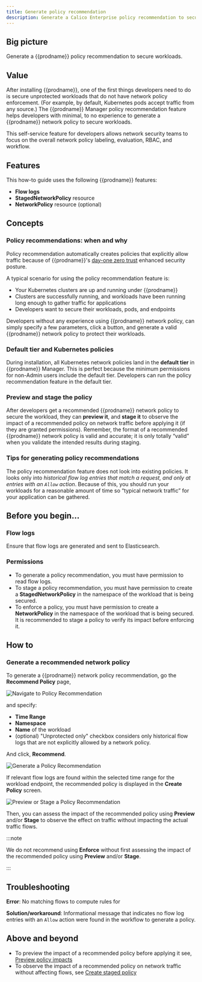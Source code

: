 ```yaml
---
title: Generate policy recommendation
description: Generate a Calico Enterprise policy recommendation to secure unprotected workloads.
---
```


## Big picture

Generate a {{prodname}} policy recommendation to secure workloads.

## Value

After installing {{prodname}}, one of the first things developers need to do is secure unprotected workloads that do not have network policy enforcement. (For example, by default, Kubernetes pods accept traffic from any source.) The {{prodname}} Manager policy recommendation feature helps developers with minimal, to no experience to generate a {{prodname}} network policy to secure workloads.

This self-service feature for developers allows network security teams to focus on the overall network policy labeling, evaluation, RBAC, and workflow.

## Features

This how-to guide uses the following {{prodname}} features:
- **Flow logs**
- **StagedNetworkPolicy** resource
- **NetworkPolicy** resource (optional)

## Concepts

### Policy recommendations: when and why

Policy recommendation automatically creates policies that explicitly allow traffic because of {{prodname}}'s [day-one zero trust](policy-best-practices.mdx#policy-best-practices-for-day-one-zero-trust) enhanced security posture.

A typical scenario for using the policy recommendation feature is:

- Your Kubernetes clusters are up and running under {{prodname}}
- Clusters are successfully running, and workloads have been running long enough to gather traffic for applications
- Developers want to secure their workloads, pods, and endpoints

Developers without any experience using {{prodname}} network policy, can simply specify a few parameters, click a button, and generate a valid {{prodname}} network policy to protect their workloads.

### Default tier and Kubernetes policies

During installation, all Kubernetes network policies land in the **default tier** in {{prodname}} Manager. This is perfect because the minimum permissions for non-Admin users include the default tier. Developers can run the policy recommendation feature in the default tier.

### Preview and stage the policy

After developers get a recommended {{prodname}} network policy to secure the workload, they can **preview it**, and **stage it** to observe the impact of a recommended policy on network traffic before applying it (if they are granted permissions). Remember, the format of a recommended {{prodname}} network policy is valid and accurate; it is only totally “valid” when you validate the intended results during staging.

### Tips for generating policy recommendations

The policy recommendation feature does not look into existing policies. It looks only into *historical flow log entries that match a request, and only at entries with an `Allow` action*. Because of this, you should run your workloads for a reasonable amount of time so “typical network traffic” for your application can be gathered.

## Before you begin...

### Flow logs

Ensure that flow logs are generated and sent to Elasticsearch.

### Permissions

- To generate a policy recommendation, you must have permission to read flow logs.
- To stage a policy recommendation, you must have permission to create a **StagedNetworkPolicy** in the namespace of the workload that is being secured.
- To enforce a policy, you must have permission to create a **NetworkPolicy** in the namespace of the workload that is being secured. It is recommended to stage a policy to verify its impact before enforcing it.

## How to

### Generate a recommended network policy

To generate a {{prodname}} network policy recommendation, go the **Recommend Policy** page,

![Navigate to Policy Recommendation](/img/calico-enterprise/generate-policy-recommendation/recommend-policy-action-bar.png)

and specify:

- **Time Range**
- **Namespace**
- **Name** of the workload
- (optional)  "Unprotected only" checkbox considers only historical flow logs that are not explicitly allowed by a network policy.

And click, **Recommend**.

![Generate a Policy Recommendation](/img/calico-enterprise/generate-policy-recommendation/recommend-policy-screen.png)

If relevant flow logs are found within the selected time range for the workload endpoint, the recommended policy is displayed in the **Create Policy** screen.

![Preview or Stage a Policy Recommendation](/img/calico-enterprise/generate-policy-recommendation/create-policy-action-buttons.png)

Then, you can assess the impact of the recommended policy using **Preview** and/or **Stage** to observe the effect on traffic without impacting the actual traffic flows.

:::note

We do not recommend using **Enforce** without first assessing the impact of the recommended policy using **Preview** and/or **Stage**.

:::

## Troubleshooting

**Error**: No matching flows to compute rules for

**Solution/workaround**: Informational message that indicates no flow log entries with an `Allow` action were found in the workflow to generate a policy.

## Above and beyond

- To preview the impact of a recommended policy before applying it see, [Preview policy impacts](policy-impact-preview.mdx)
- To observe the impact of a recommended policy on network traffic without affecting flows, see [Create staged policy](/security/staged-network-policies)
